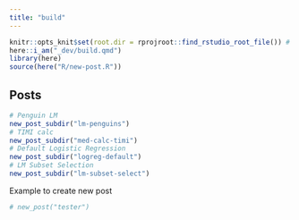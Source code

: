 ```yaml
---
title: "build"
---
```


```r
knitr::opts_knit$set(root.dir = rprojroot::find_rstudio_root_file()) # Set WD to Root
here::i_am("_dev/build.qmd")
library(here)
source(here("R/new-post.R"))
```


## Posts

```r
# Penguin LM
new_post_subdir("lm-penguins")
# TIMI calc
new_post_subdir("med-calc-timi")
# Default Logistic Regression
new_post_subdir("logreg-default")
# LM Subset Selection
new_post_subdir("lm-subset-select")
```

Example to create new post

```r
# new_post("tester")
```




